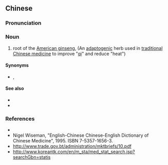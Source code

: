 ==Chinese==
{{zh-forms|s=洋参|s2=洋叁|t=洋參|t2=洋蔘}}

===Pronunciation===
{{zh-pron
|m=yángshēn
|mn=iûⁿ-som
|cat=n
}}

===Noun===
{{zh-noun}}

# root of the [[American ginseng]], {{taxlink|Panax quinquefolium|species|noshow=1}} (An [[adaptogenic]] herb used in [[traditional Chinese medicine]] to improve "[[qi]]" and reduce "heat")

====Synonyms====
* {{zh-l|泡參}}, {{zh-l|西洋參}}

====See also====
* {{zh-l|補益藥}}
* {{zh-l|藥材}}

===References===
* {{pedialite|洋參|lang=zh}}
* Nigel Wiseman, "English-Chinese Chinese-English Dictionary of Chinese Medicine", 1995. ISBN 7-5357-1656-3.
* http://www.trade.gov.bt/administration/mktbriefs/10.pdf
* http://www.koreantk.com/en/m_sta/med_stat_search.jsp?searchGbn=statis